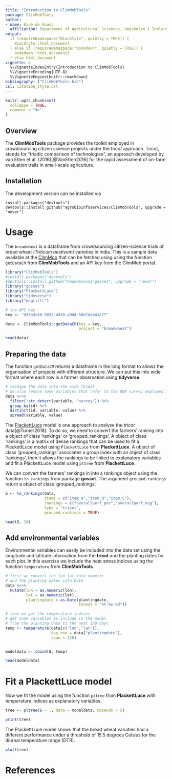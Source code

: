 ```yaml
---
title: "Introduction to ClimMobTools"
package: ClimMobTools
author:
- name: Kauê de Sousa
  affiliation: Department of Agricultural Sciences, Høgskolen i Innlandet, Norway
output:
  if (requireNamespace("BiocStyle", quietly = TRUE)) {
    BiocStyle::html_document
  } else if (requireNamespace("bookdown", quietly = TRUE)) {
    bookdown::html_document2
  } else html_document
vignette: >
  %\VignetteIndexEntry{Introduction to ClimMobTools}
  %\VignetteEncoding{UTF-8}
  %\VignetteEngine{knitr::rmarkdown}
bibliography: ["ClimMobTools.bib"]
csl: citation_style.csl
---
```


```r
knitr::opts_chunk$set(
  collapse = TRUE,
  comment = "#>"
)
```

## Overview

The **ClimMobTools** package provides the toolkit employed in crowdsourcing citizen science projects under the *tricot* approach. Tricot, stands for "triadic comparison of technologies", an approach developed by van Etten et al. (2016)[@VanEtten2016] for the rapid assessment of on-farm evaluation trails in small-scale agriculture.

## Installation

The development version can be installed via


    install.packages("devtools")
    devtools::install_github("agrobioinfoservices/ClimMobTools", upgrade = "never")
    
    
# Usage

The `breadwheat` is a dataframe from crowdsourcing citizen-science trials of bread wheat (*Triticum aestivum*) varieties in India. This is a sample data available at the [ClimMob](https://climmob.net/blog/) that can be fetched using using the function `getDataCM` from **ClimMobTools** and an API key from the ClimMob portal.

```r
library("ClimMobTools")
#install.packages("devtools")
#devtools::install_github("kauedesousa/gosset", upgrade = "never")
library("gosset")
library("PlackettLuce")
library("tidyverse")
library("magrittr")

# the API key
key <- "d39a3c66-5822-4930-a9d4-50e7da041e77"

data <- ClimMobTools::getDataCM(key = key, 
                                project = "breadwheat")

head(data)

```


## Preparing the data

The function `getDataCM` returns a dataframe in the long format to allows the organisation of projects with different structure. We can put this into wide format where each row is a farmer observation using **tidyverse**. 


```r
# reshape the data into the wide format
# we also remove some variables that refer to the ODK survey employed for the data collection
data %<>% 
  filter(!str_detect(variable, "survey")) %>% 
  group_by(id) %>%
  distinct(id, variable, value) %>%
  spread(variable, value)
```

The [PlackettLuce](https://hturner.github.io/PlackettLuce/) model is one approach to analyse the *tricot* data[@Turner2018]. To do so, we need to convert the farmers' ranking into a object of class 'rankings' or 'grouped_rankings'. A object of class 'rankings' is a matrix of dense rankings that can be used to fit a PlackettLuce model using `PlackettLuce` from **PlackettLuce**. A object of class 'grouped_rankings' associates a group index with an object of class 'rankings', then it allows the rankings to be linked to explanatory variables and fit a PlackettLuce model using `pltree` from **PlackettLuce**. 

We can convert the farmers' rankings in into a rankings object using the function `to_rankings` from package **gosset**. The argument `grouped.rankings` return a object of class 'grouped_rankings'.

```r

G <- to_rankings(data, 
                 items = c("item_A","item_B","item_C"), 
                 rankings = c("overallperf_pos","overallperf_neg"),
                 type = "tricot", 
                 grouped.rankings = TRUE)

head(G, 10)

```


## Add environmental variables

Environmental variables can easily be included into the data set using the longitude and latitude information from the **tricot** and the planting dates for each plot. In this exercise we include the heat stress indices using the function `temperature` from **ClimMobTools**.

```r

# first we convert the lon lat into numeric
# and the planting dates into Date
data %<>%
  mutate(lon = as.numeric(lon),
         lat = as.numeric(lat),
         plantingdate = as.Date(plantingdate, 
                                format = "%Y-%m-%d"))

# then we get the temperature indices
# get some variables to include in the model
# from the planting date to the next 120 days
temp <- temperature(data[c("lon","lat")], 
                    day.one = data["plantingdate"], 
                    span = 120)


modeldata <- cbind(G, temp)

head(modeldata)

```

# Fit a PlackettLuce model

Now we fit the model using the function `pltree` from **PlackettLuce** with temperature indices as explanatory variables.

```r
tree <- pltree(G ~ ., data = modeldata, npseudo = 5)

print(tree)
```

The PlackettLuce model shows that the bread wheat variaties had a different performance under a threshold of 15.5 degrees Celsius for the diurnal temperature range (DTR).  

```r
plot(tree)
```


# References




